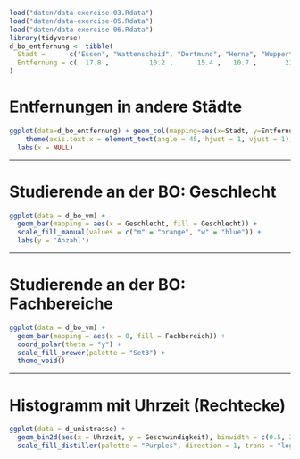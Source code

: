 
```.r
load("daten/data-exercise-03.Rdata")
load("daten/data-exercise-05.Rdata")
load("daten/data-exercise-06.Rdata")
library(tidyverse)
d_bo_entfernung <- tibble(
  Stadt =      c("Essen", "Wattenscheid", "Dortmund", "Herne", "Wuppertal", "Gelsenkirchen", "Mühlheim"),
  Entfernung = c(  17.8 ,          10.2 ,      15.4 ,   10.7 ,       21.4 ,           14.1 ,      27.2 )
)
```

# Entfernungen in andere Städte

```.r
ggplot(data=d_bo_entfernung) + geom_col(mapping=aes(x=Stadt, y=Entfernung)) + 
    theme(axis.text.x = element_text(angle = 45, hjust = 1, vjust = 1), legend.position="none") +
  labs(x = NULL)
```


---

# Studierende an der BO: Geschlecht

```.r
ggplot(data = d_bo_vm) +
  geom_bar(mapping = aes(x = Geschlecht, fill = Geschlecht)) +
  scale_fill_manual(values = c("m" = "orange", "w" = "blue")) +
  labs(y = 'Anzahl')
```

---

# Studierende an der BO: Fachbereiche

```.r
ggplot(data = d_bo_vm) +
  geom_bar(mapping = aes(x = 0, fill = Fachbereich)) +
  coord_polar(theta = "y") +
  scale_fill_brewer(palette = "Set3") +
  theme_void()
```

---

# Histogramm mit Uhrzeit (Rechtecke)

```.r
ggplot(data = d_unistrasse) + 
  geom_bin2d(aes(x = Uhrzeit, y = Geschwindigkeit), binwidth = c(0.5, 3)) +
  scale_fill_distiller(palette = "Purples", direction = 1, trans = "log10", guide = "legend")
```

